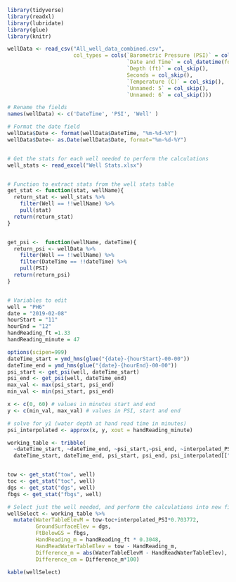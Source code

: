 ```r
library(tidyverse)
library(readxl)
library(lubridate)
library(glue)
library(knitr)

wellData <- read_csv("All_well_data_combined.csv", 
                     col_types = cols(`Barometric Pressure (PSI)` = col_skip(), 
                                      `Date and Time` = col_datetime(format = "%m/%d/%Y %H:%M:%S %p"), 
                                      `Depth (ft)` = col_skip(), 
                                      Seconds = col_skip(), 
                                      `Temperature (C)` = col_skip(), 
                                      `Unnamed: 5` = col_skip(), 
                                      `Unnamed: 6` = col_skip()))

# Rename the fields
names(wellData) <- c('DateTime', 'PSI', 'Well' )

# Format the date field 
wellData$Date <- format(wellData$DateTime, "%m-%d-%Y")
wellData$Date<- as.Date(wellData$Date, format="%m-%d-%Y")


# Get the stats for each well needed to perform the calculations
well_stats <- read_excel("Well Stats.xlsx")


# Function to extract stats from the well stats table
get_stat <- function(stat, wellName){
  return_stat <- well_stats %>% 
    filter(Well == !!wellName) %>% 
    pull(stat)
  return(return_stat)
}


get_psi <-  function(wellName, dateTime){
  return_psi <- wellData %>% 
    filter(Well == !!wellName) %>% 
    filter(DateTime == !!dateTime) %>% 
    pull(PSI)
  return(return_psi)
}


# Variables to edit
well = "PH6"
date = "2019-02-08"
hourStart = "11"
hourEnd = "12"
handReading_ft =1.33
handReading_minute = 47

options(scipen=999)
dateTime_start = ymd_hms(glue("{date}-{hourStart}-00-00"))
dateTime_end = ymd_hms(glue("{date}-{hourEnd}-00-00"))
psi_start <- get_psi(well, dateTime_start)
psi_end <- get_psi(well, dateTime_end)
max_val <- max(psi_start, psi_end)
min_val <- min(psi_start, psi_end)

x <- c(0, 60) # values in minutes start and end
y <- c(min_val, max_val) # values in PSI, start and end

# solve for y1 (water depth at hand read time in minutes)
psi_interpolated <- approx(x, y, xout = handReading_minute) 

working_table <- tribble(
  ~dateTime_start, ~dateTime_end, ~psi_start,~psi_end, ~interpolated_PSI, 
  dateTime_start, dateTime_end, psi_start, psi_end, psi_interpolated[["y"]])


tow <- get_stat("tow", well)
toc <- get_stat("toc", well)
dgs <- get_stat("dgs", well)
fbgs <- get_stat("fbgs", well)

# Select just the well needed, and perform the calculations into new fields
wellSelect <- working_table %>% 
  mutate(WaterTableElevM = tow-toc+interpolated_PSI*0.703772,
         GroundSurfaceElev = dgs,
         FtBelowGS = fbgs,
         HandReading_m = handReading_ft * 0.3048,
         HandReadWaterTableElev = tow - HandReading_m,
         Difference_m = abs(WaterTableElevM - HandReadWaterTableElev),
         Difference_cm = Difference_m*100)

kable(wellSelect)
```
